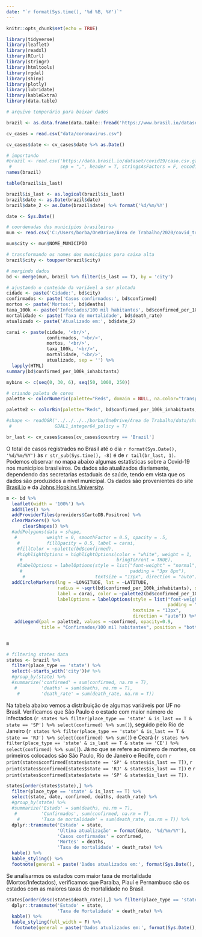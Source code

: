```yaml
---
date: "`r format(Sys.time(), '%d %B, %Y')`"
---
```


<style>
.html-widget {
    margin: auto;
}
</style>

```r
knitr::opts_chunk$set(echo = TRUE)
```

```r
library(tidyverse)
library(leaflet)
library(readxl)
library(RCurl)
library(stringr)
library(htmltools)
library(rgdal)
library(shiny)
library(plotly)
library(lubridate)
library(kableExtra)
library(data.table)
```


```r
# arquivo temporário para baixar dados

brazil <- as.data.frame(data.table::fread('https://www.brasil.io/dataset/covid19/caso?format=csv'))

cv_cases = read.csv("data/coronavirus.csv")

cv_cases$date <- cv_cases$date %>% as.Date()

# importando
#brazil <- read.csv('https://data.brasil.io/dataset/covid19/caso.csv.gz',
 #                  sep = ",", header = T, stringsAsFactors = F, encoding = 'UTF-8')
names(brazil)

table(brazil$is_last)

brazil$is_last <- as.logical(brazil$is_last)
brazil$date <- as.Date(brazil$date)
brazil$date_2 <- as.Date(brazil$date) %>% format('%d/%m/%Y')

date <- Sys.Date()

```


```r
# coordenadas dos municípios brasileiros
mun <- read.csv('C:/Users/borba/OneDrive/Área de Trabalho/2020/covid_tracking/data/mun_coord.csv', encoding = 'UTF-8')

mun$city <- mun$NOME_MUNICIPIO

# transformando os nomes dos municípios para caixa alta
brazil$city <- toupper(brazil$city)

# mergindo dados
bd <- merge(mun, brazil %>% filter(is_last == T), by = 'city')

# ajustando o conteúdo da variável a ser plotada
cidade <- paste('Cidade:', bd$city)
confirmados <- paste('Casos confirmados:', bd$confirmed)
mortos <- paste('Mortos:', bd$deaths)
taxa_100k <- paste('Infectados/100 mil habitantes', bd$confirmed_per_100k_inhabitants)
mortalidade <- paste('Taxa de mortalidade', bd$death_rate)
atualizado <- paste('Atualizado em:', bd$date_2)

carai <- paste(cidade, '<br/>',
               confirmados, '<br/>',
               mortos, '<br/>',
               taxa_100k, '<br/>',
               mortalidade, '<br/>', 
               atualizado, sep = '') %>%
  lapply(HTML)
summary(bd$confirmed_per_100k_inhabitants)

mybins <- c(seq(0, 30, 6), seq(50, 1000, 250))

# criando paleta de cores
palette <- colorNumeric(palette="Reds", domain = NULL, na.color="transparent")

palette2 <- colorBin(palette="Reds", bd$confirmed_per_100k_inhabitants,  mybins, pretty = F)

#shape <- readOGR('../../../../borba/OneDrive/Área de Trabalho/data/shapefiles/br/BRMUE250GC_SIR.shp',
 #                GDAL1_integer64_policy = T)

br_last <- cv_cases$cases[cv_cases$country == 'Brazil']

```

O total de casos registrados no Brasil até o dia `r format(Sys.Date(), '%d/%m/%Y')` às `r str_sub(Sys.time(), -8)` é de `r tail(br_last, 1)`. Podemos observar no mapa abaixo algumas estatísticas sobre a Covid-19 nos municípios brasileiros. Os dados são atualizados diariamente, dependendo das secretarias estaduais de saúde, tendo em vista que os dados são produzidos a nível municipal. Os dados são provenientes do site [Brasil.io](https://www.brasil.io/home) e da [Johns Hopkins University](http://raw.githubusercontent.com/CSSEGISandData/COVID-19/master/csse_covid_19_data/csse_covid_19_time_series/time_series_covid19_confirmed_global.csv). 

```r

m <- bd %>%
  leaflet(width = '100%') %>% 
  addTiles() %>%
  addProviderTiles(providers$CartoDB.Positron) %>%
  clearMarkers() %>%
      clearShapes() %>%
  #addPolygons(data = shape,
   #           weight = 0, smoothFactor = 0.5, opacity = .5, 
    #          fillOpacity = 0.5, label = carai,
    #fillColor = ~palette(bd$confirmed),
    #highlightOptions = highlightOptions(color = "white", weight = 1, 
     #                                   bringToFront = TRUE),
    #labelOptions = labelOptions(style = list("font-weight" = "normal", 
     #                                        padding = "3px 8px"), 
      #                          textsize = "13px", direction = "auto")) 
  addCircleMarkers(lng = ~LONGITUDE, lat = ~LATITUDE,
                   radius = ~sqrt(bd$confirmed_per_100k_inhabitants), stroke = FALSE, fillOpacity = 0.5,
                   label = carai, color = ~palette2(bd$confirmed_per_100k_inhabitants),
                   labelOptions = labelOptions(style = list("font-weight" = "normal", 
                                                            padding = "3px 8px"), 
                                               textsize = "13px", 
                                               direction = "auto")) %>%
   addLegend(pal = palette2, values = ~confirmed, opacity=0.9, 
             title = "Confirmados/100 mil habitantes", position = "bottomright" )


m

```

```r

# filtering states data
states <- brazil %>% 
  filter(place_type == 'state') %>%
  select(-starts_with('city'))# %>%
  #group_by(state) %>%
  #summarize('confirmed' = sum(confirmed, na.rm = T),
   #         'deaths' = sum(deaths, na.rm = T),
    #        'death_rate' = sum(death_rate, na.rm = T))

```


Na tabela abaixo vemos a distribuição de algumas variáveis por UF no Brasil. Verificamos que São Paulo é o estado com maior número de infectados (`r states %>% filter(place_type == 'state' & is_last == T & state == 'SP') %>% select(confirmed) %>% sum()`), seguido pelo Rio de Janeiro (`r states %>% filter(place_type == 'state' & is_last == T & state == 'RJ') %>% select(confirmed) %>% sum()`) e Ceará (`r states %>% filter(place_type == 'state' & is_last == T & state == 'CE') %>% select(confirmed) %>% sum()`). Já no que se refere ao número de mortes, os primeiros colocados são São Paulo, Rio de Janeiro e Recife, com `r print(states$confirmed[states$state == 'SP' & states$is_last == T])`, `r print(states$confirmed[states$state == 'RJ' & states$is_last == T])` e `r print(states$confirmed[states$state == 'SP' & states$is_last == T])`. 

```r
states[order(states$state),] %>%
  filter(place_type == 'state' & is_last == T) %>%
  select(state, date, confirmed, deaths, death_rate) %>%
  #group_by(state) %>%
  #summarize('Estado' = sum(deaths, na.rm = T),
   #         'Confirmados', sum(confirmed, na.rm = T),
    #        'Taxa de mortalidade' = sum(death_rate, na.rm = T)) %>%
  dplyr::transmute('Estado' = state,
                   'Última atualização' = format(date, '%d/%m/%Y'),
                   'Casos confirmados' = confirmed,
                   'Mortes' = deaths,
                   'Taxa de mortalidade' = death_rate) %>%
  kable() %>%
  kable_styling() %>%
  footnote(general = paste('Dados atualizados em:', format(Sys.Date(), '%d/%m/%Y'), 'às', str_sub(Sys.time(), -9)))

```

Se analisarmos os estados com maior taxa de mortalidade (Mortos/Infectados), verificamos que Paraíba, Piauí e Pernambuco são os estados com as maiores taxas de mortalidade no Brasil.

```r
states[order(desc(states$death_rate)),] %>% filter(place_type == 'state' & is_last == T) %>% dplyr::select(state, death_rate) %>% head(3) %>%
  dplyr::transmute('Estado' = state,
                   'Taxa de Mortalidade' = death_rate) %>%
  kable() %>%
  kable_styling(full_width = F) %>%
   footnote(general = paste('Dados atualizados em:', format(Sys.Date(), '%d/%m/%Y'), 'às', str_sub(Sys.time(), -9)))
```



